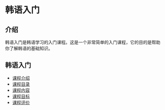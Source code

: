 # 韩语入门

## 介绍

韩语入门是韩语学习的入门课程。这是一个非常简单的入门课程，它的目的是帮助你了解韩语的基础知识。

## 韩语入门

- [课程介绍](#课程介绍)
- [课程目录](#课程目录)
- [课程内容](#课程内容)
- [课程目标](#课程目标)
- [课程评价](#课程评价)
